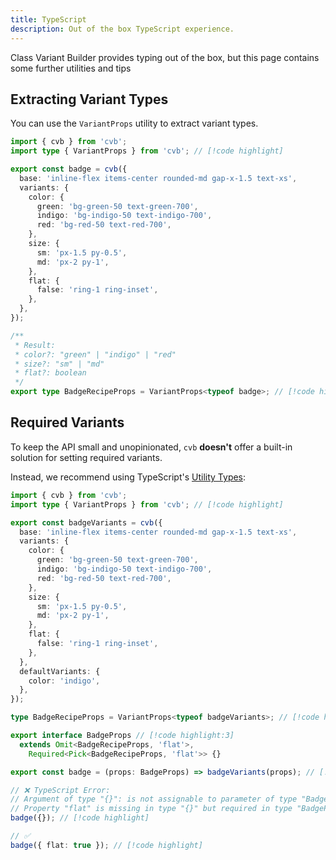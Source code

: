```yaml
---
title: TypeScript
description: Out of the box TypeScript experience.
---
```


Class Variant Builder provides typing out of the box, but this page contains some further utilities and tips

## Extracting Variant Types

You can use the `VariantProps` utility to extract variant types.

```ts title="components/badge.recipe.ts"
import { cvb } from 'cvb';
import type { VariantProps } from 'cvb'; // [!code highlight]

export const badge = cvb({
  base: 'inline-flex items-center rounded-md gap-x-1.5 text-xs',
  variants: {
    color: {
      green: 'bg-green-50 text-green-700',
      indigo: 'bg-indigo-50 text-indigo-700',
      red: 'bg-red-50 text-red-700',
    },
    size: {
      sm: 'px-1.5 py-0.5',
      md: 'px-2 py-1',
    },
    flat: {
      false: 'ring-1 ring-inset',
    },
  },
});

/**
 * Result:
 * color?: "green" | "indigo" | "red"
 * size?: "sm" | "md"
 * flat?: boolean
 */
export type BadgeRecipeProps = VariantProps<typeof badge>; // [!code highlight]
```

## Required Variants

To keep the API small and unopinionated, `cvb` **doesn't** offer a built-in solution for setting required variants.

Instead, we recommend using TypeScript's [Utility Types](https://www.typescriptlang.org/docs/handbook/utility-types.html):

```ts title="components/badge.recipe.ts"
import { cvb } from 'cvb';
import type { VariantProps } from 'cvb'; // [!code highlight]

export const badgeVariants = cvb({
  base: 'inline-flex items-center rounded-md gap-x-1.5 text-xs',
  variants: {
    color: {
      green: 'bg-green-50 text-green-700',
      indigo: 'bg-indigo-50 text-indigo-700',
      red: 'bg-red-50 text-red-700',
    },
    size: {
      sm: 'px-1.5 py-0.5',
      md: 'px-2 py-1',
    },
    flat: {
      false: 'ring-1 ring-inset',
    },
  },
  defaultVariants: {
    color: 'indigo',
  },
});

type BadgeRecipeProps = VariantProps<typeof badgeVariants>; // [!code highlight]

export interface BadgeProps // [!code highlight:3]
  extends Omit<BadgeRecipeProps, 'flat'>,
    Required<Pick<BadgeRecipeProps, 'flat'>> {}

export const badge = (props: BadgeProps) => badgeVariants(props); // [!code highlight]

// ❌ TypeScript Error:
// Argument of type "{}": is not assignable to parameter of type "BadgeProps".
// Property "flat" is missing in type "{}" but required in type "BadgeProps".
badge({}); // [!code highlight]

// ✅
badge({ flat: true }); // [!code highlight]
```

